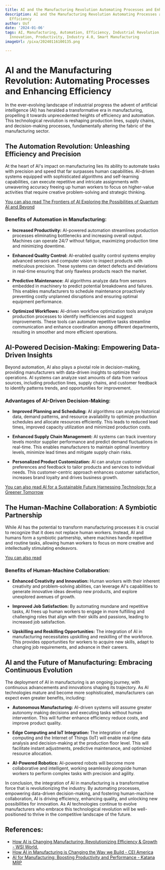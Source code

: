 ```yaml
---
title: AI and the Manufacturing Revolution Automating Processes and Enhancing Efficiency
description: AI and the Manufacturing Revolution Automating Processes and Enhancing
  Efficiency
author: Usf
date: '2024-01-06'
tags: AI, Manufacturing, Automation, Efficiency, Industrial Revolution, Technology,
  Innovation, Productivity, Industry 4.0, Smart Manufacturing
imageUrl: /pixa/20240116100135.png

---
```

# **AI and the Manufacturing Revolution: Automating  Processes and Enhancing Efficiency**

In the  ever-evolving landscape of industrial progress the  advent of artificial intelligence (AI) has heralded a  transformative era  in manufacturing, propelling  it towards unprecedented heights of efficiency and automation. This technological revolution is reshaping production lines, supply chains, and decision-making processes, fundamentally altering the fabric of the manufacturing sector.

## **The Automation  Revolution:** Unleashing Efficiency and Precision

At the heart  of AI's impact on manufacturing lies its ability to automate tasks with precision and speed that far surpasses human capabilities. AI-driven systems equipped with sophisticated algorithms and self-learning capabilities, can execute repetitive and intricate assignments with unwavering accuracy freeing up human workers to focus on higher-value activities that require creative problem-solving and strategic thinking.

[You can also read The Frontiers of AI Exploring the Possibilities of Quantum AI  and Beyond](The%20Frontiers%20of%20AI%20Exploring%20the%20Possibilities%20of%20Quantum%20AI%20and%20Beyond)


### **Benefits of Automation in Manufacturing:**

- **Increased  Productivity:** AI-powered automation streamlines  production processes  eliminating bottlenecks and increasing overall output. Machines can operate 24/7 without fatigue, maximizing production time and  minimizing downtime.

- **Enhanced Quality Control:** AI-enabled quality control systems  employ advanced sensors and computer vision  to inspect  products with meticulous precision. These systems can detect  defects and deviations in real-time ensuring that only flawless products  reach the market.

- **Predictive Maintenance:** AI algorithms analyze data from sensors  embedded in machinery to predict potential breakdowns and failures. This enables manufacturers to schedule maintenance proactively preventing costly unplanned disruptions  and ensuring optimal equipment performance.

- **Optimized  Workflows:** AI-driven workflow  optimization tools analyze production processes to identify  inefficiencies and suggest  improvements. These tools can automate repetitive tasks streamline communication and enhance  coordination  among different departments, resulting in smoother and more efficient operations.

##  **AI-Powered Decision-Making:** Empowering Data-Driven Insights

Beyond automation, AI also plays a pivotal role in decision-making, providing manufacturers with data-driven insights to optimize their operations. AI systems can analyze vast amounts of data from various sources,  including production lines, supply chains, and  customer feedback to identify patterns trends, and opportunities for improvement.

### **Advantages of AI-Driven Decision-Making:**

- **Improved Planning  and Scheduling:** AI algorithms can analyze historical data, demand  patterns, and resource  availability to optimize production schedules and allocate resources efficiently. This leads to reduced lead times, improved capacity  utilization and minimized production costs.

- **Enhanced Supply Chain Management:** AI systems can track inventory levels monitor supplier performance and predict  demand fluctuations in real-time. This enables manufacturers to  maintain optimal inventory levels,  minimize  lead times  and mitigate supply chain risks.

- **Personalized Product Customization:** AI  can  analyze customer preferences and feedback to tailor products and services to individual needs.  This customer-centric approach enhances customer satisfaction, increases brand loyalty and drives business growth.

[You  can also read  AI for a Sustainable Future Harnessing Technology for a Greener Tomorrow](AI%20for%20a%20Sustainable%20Future%20Harnessing%20Technology%20for%20a%20Greener%20Tomorrow)


## **The Human-Machine Collaboration: A Symbiotic Partnership**

While AI has the potential to  transform manufacturing processes  it is crucial to recognize that  it does not replace human workers. Instead, AI and humans form a symbiotic  partnership, where  machines handle repetitive and routine tasks, allowing human  workers to focus on more creative  and intellectually stimulating endeavors.

[You can also read ]()


### **Benefits of Human-Machine Collaboration:**

- **Enhanced Creativity and Innovation:** Human workers with their inherent  creativity and problem-solving abilities,  can leverage  AI's capabilities to  generate innovative ideas develop new products,  and explore unexplored avenues of growth.

- **Improved Job Satisfaction:** By automating mundane and repetitive tasks, AI frees up human workers  to engage in more fulfilling and  challenging roles that align with their skills and passions, leading to increased job satisfaction.

- **Upskilling and Reskilling Opportunities:** The  integration of AI  in manufacturing necessitates upskilling and reskilling of the workforce. This provides  opportunities for workers to acquire new skills, adapt to changing job requirements, and advance  in their careers.

## **AI and the Future of Manufacturing:** Embracing Continuous Evolution

The deployment of AI in manufacturing is an  ongoing journey, with continuous advancements and innovations shaping its trajectory. As AI  technologies mature and become  more  sophisticated, manufacturers can expect  even greater benefits, including:

-  **Autonomous Manufacturing:** AI-driven systems will assume greater autonomy making  decisions and executing tasks without human intervention. This will further  enhance efficiency reduce costs, and improve product quality.

-  **Edge Computing and IoT Integration:** The integration of edge computing and the  Internet of  Things (IoT) will enable real-time data analysis and decision-making at the production floor level. This will facilitate instant adjustments, predictive maintenance, and optimized resource allocation.

- **AI-Powered Robotics:** AI-powered robots will become more  collaborative and intelligent, working  seamlessly alongside human workers to  perform  complex tasks with precision and agility.

In conclusion, the integration of AI  in manufacturing is a transformative force that is revolutionizing the  industry. By automating processes, empowering  data-driven decision-making, and fostering human-machine collaboration, AI is driving efficiency, enhancing quality, and unlocking new possibilities for innovation. As AI technologies continue to evolve manufacturers who embrace this technological revolution will be well-positioned to thrive in the competitive landscape of the future.

## References:
- [How AI is Changing Manufacturing: Revolutionizing Efficiency & Growth - WSI World.](https://www.wsiworld.com/blog/how-ai-is-changing-manufacturing-revolutionizing-efficiency-growth)
- [How AI in Manufacturing is Changing the Way we Build - CEI America](https://www.ceiamerica.com/blog/how-ai-in-manufacturing-is-revolutionizing-the-way-we-build/)
- [AI for Manufacturing: Boosting Productivity and Performance - Katana MRP](https://katanamrp.com/blog/ai-for-manufacturing/)
